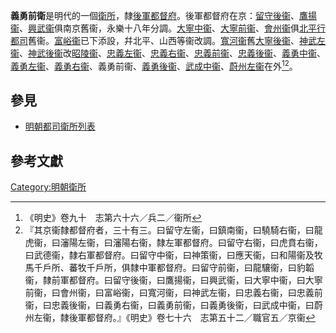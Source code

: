 '''義勇前衛'''是明代的一個[[衛所|衛所]]，隸[[後軍都督府|後軍都督府]]。後軍都督府在京：[[留守後衞|留守後衞]]、[[鷹揚衞|鷹揚衞]]、[[興武衞|興武衞]]俱南京舊衞，永樂十八年分調。[[大寧中衞|大寧中衞]]、[[大寧前衞|大寧前衞]]、[[會州衞|會州衞]]俱[[北平行都司|北平行都司]]舊衞。[[富峪衞|富峪衞]]已下添設，幷北平、山西等衞改調。[[寬河衞|寬河衞]]舊[[大寧後衞|大寧後衞]]、[[神武左衞|神武左衞]]、[[神武後衞|神武後衞]]改[[昭陵衞|昭陵衞]]、[[忠義左衞|忠義左衞]]、[[忠義右衞|忠義右衞]]、[[忠義前衞|忠義前衞]]、[[忠義後衞|忠義後衞]]、[[義勇中衞|義勇中衞]]、[[義勇左衞|義勇左衞]]、[[義勇右衞|義勇右衞]]、義勇前衞、[[義勇後衞|義勇後衞]]、[[武成中衞|武成中衞]]、[[蔚州左衞|蔚州左衞]]在外<ref>《明史》卷九十　志第六十六／兵二／衞所</ref><ref>『其京衞隸都督府者，三十有三。曰留守左衞，曰鎮南衞，曰驍騎右衞，曰龍虎衞，曰瀋陽左衞，曰瀋陽右衞，隸左軍都督府。曰留守右衞，曰虎賁右衞，曰武德衞，隸右軍都督府。曰留守中衞，曰神策衞，曰應天衞，曰和陽衞及牧馬千戶所、蕃牧千戶所，俱隸中軍都督府。曰留守前衞，曰龍驤衞，曰豹韜衞，隸前軍都督府。曰留守後衞，曰鷹揚衞，曰興武衞，曰大寧中衞，曰大寧前衞，曰會州衞，曰富峪衞，曰寬河衞，曰神武左衞，曰忠義右衞，曰忠義前衞，曰忠義後衞，曰義勇右衞，曰義勇前衞，曰義勇後衞，曰武成中衞，曰蔚州左衞，隸後軍都督府。』《明史》卷七十六　志第五十二／職官五／京衞</ref>。

==參見==
*[[明朝都司衛所列表|明朝都司衛所列表]]

==參考文獻==
{{Reflist}}
{{明朝行政區劃小作品}}
[[Category:明朝衛所|Category:明朝衛所]]